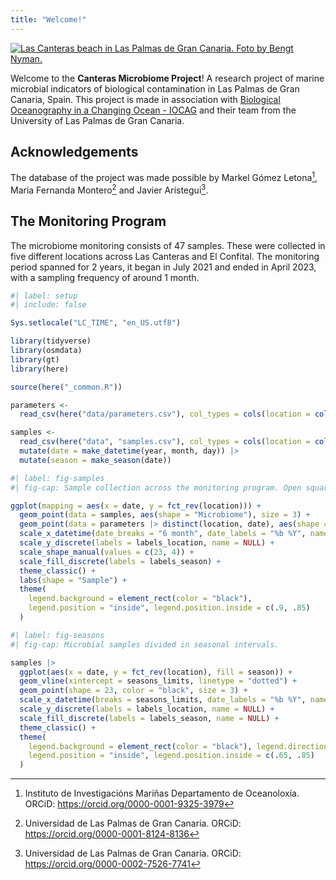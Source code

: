```yaml
---
title: "Welcome!"
---
```


[![Las Canteras beach in Las Palmas de Gran Canaria. Foto by Bengt Nyman.](canteras.jpeg)](https://upload.wikimedia.org/wikipedia/commons/1/1e/Playa_de_las_Canteras_2016_33.jpg)

Welcome to the **Canteras Microbiome Project**! A research project of marine microbial indicators of biological contamination in Las Palmas de Gran Canaria, Spain. This project is made in association with [Biological Oceanography in a Changing Ocean - IOCAG](https://www.gob-iocag.ulpgc.es/) and their team from the University of Las Palmas de Gran Canaria.

## Acknowledgements

The database of the project was made possible by Markel Gómez Letona^[Instituto de Investigacións Mariñas Departamento de Oceanoloxía. ORCiD: <https://orcid.org/0000-0001-9325-3979>], Maria Fernanda Montero^[Universidad de Las Palmas de Gran Canaria. ORCiD: <https://orcid.org/0000-0001-8124-8136>] and Javier Arístegui^[Universidad de Las Palmas de Gran Canaria. ORCiD: <https://orcid.org/0000-0002-7526-7741>].

## The Monitoring Program

The microbiome monitoring consists of 47 samples. These were collected in five different locations across Las Canteras and El Confital. The monitoring period spanned for 2 years, it began in July 2021 and ended in April 2023, with a sampling frequency of around 1 month.

```r
#| label: setup
#| include: false

Sys.setlocale("LC_TIME", "en_US.utf8")

library(tidyverse)
library(osmdata)
library(gt)
library(here)

source(here("_common.R"))

parameters <- 
  read_csv(here("data/parameters.csv"), col_types = cols(location = col_factor(levels = locations)))

samples <-
  read_csv(here("data", "samples.csv"), col_types = cols(location = col_factor(levels = locations))) |> 
  mutate(date = make_datetime(year, month, day)) |> 
  mutate(season = make_season(date))
```

```r
#| label: fig-samples
#| fig-cap: Sample collection across the monitoring program. Open squares represent samples of microbial compositional, crosses represent sampling of environmental parameters including cytometry.

ggplot(mapping = aes(x = date, y = fct_rev(location))) +
  geom_point(data = samples, aes(shape = "Microbiome"), size = 3) +
  geom_point(data = parameters |> distinct(location, date), aes(shape = "Parameters"), size = 1) +
  scale_x_datetime(date_breaks = "6 month", date_labels = "%b %Y", name = NULL) +
  scale_y_discrete(labels = labels_location, name = NULL) +
  scale_shape_manual(values = c(23, 4)) +
  scale_fill_discrete(labels = labels_season) +
  theme_classic() +
  labs(shape = "Sample") +
  theme(
    legend.background = element_rect(color = "black"),
    legend.position = "inside", legend.position.inside = c(.9, .85)
  )
```
```r
#| label: fig-seasons
#| fig-cap: Microbial samples divided in seasonal intervals.

samples |> 
  ggplot(aes(x = date, y = fct_rev(location), fill = season)) +
  geom_vline(xintercept = seasons_limits, linetype = "dotted") +
  geom_point(shape = 23, color = "black", size = 3) +
  scale_x_datetime(breaks = seasons_limits, date_labels = "%b %Y", name = NULL) +
  scale_y_discrete(labels = labels_location, name = NULL) +
  scale_fill_discrete(labels = labels_season, name = NULL) +
  theme_classic() +
  theme(
    legend.background = element_rect(color = "black"), legend.direction = "horizontal",
    legend.position = "inside", legend.position.inside = c(.65, .85)
  )
```
